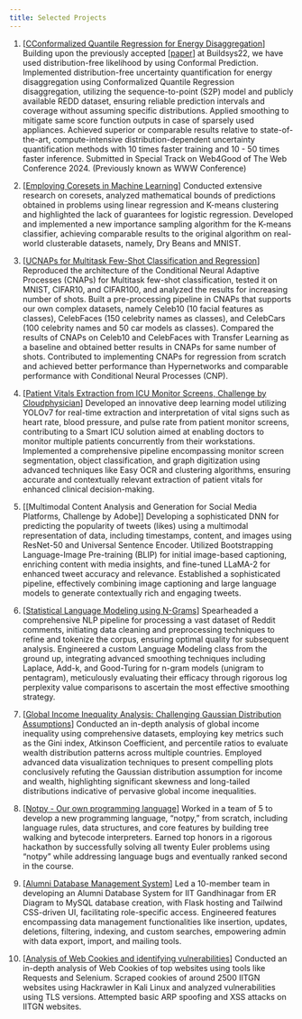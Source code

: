 ```yaml
---
title: Selected Projects
---
```


1. [[CConformalized Quantile Regression for Energy Disaggregation](https://github.com/anon23sub/anon)]
    Building upon the previously accepted [[paper](https://drive.google.com/file/d/1HLV4uojKy8y2hMv0XwO1TJRTFbgxpXwA/view?usp=sharing)] at Buildsys22, we have used distribution-free likelihood by using Conformal Prediction. Implemented distribution-free uncertainty quantification for energy disaggregation using Conformalized Quantile Regression disaggregation, utilizing the sequence-to-point (S2P) model and publicly available REDD dataset, ensuring reliable prediction intervals and coverage without assuming specific distributions.  Applied smoothing to mitigate same score function outputs in case of sparsely used appliances. Achieved superior or comparable results relative to state-of-the-art, compute-intensive distribution-dependent uncertainty quantification methods with 10 times faster training and 10 - 50 times faster inference. Submitted in Special Track on Web4Good of The Web Conference 2024. (Previously known as WWW Conference)

2. [[Employing Coresets in Machine Learning](https://github.com/DhairyaShah981/Coresets-Machine-Learning)]
    Conducted extensive research on coresets, analyzed mathematical bounds of predictions obtained in problems using linear regression and K-means clustering and highlighted the lack of guarantees for logistic regression. Developed and implemented a new importance sampling algorithm for the K-means classifier, achieving comparable results to the original algorithm on real-world clusterable datasets, namely, Dry Beans and MNIST.

3. [[UCNAPs for Multitask Few-Shot Classification and Regression](https://github.com/DhairyaShah981/cnaps-analysis)]
    Reproduced the architecture of the Conditional Neural Adaptive Processes (CNAPs) for Multitask few-shot classification, tested it on MNIST, CIFAR10, and CIFAR100, and analyzed the results for increasing number of shots. Built a pre-processing pipeline in CNAPs that supports our own complex datasets, namely Celeb10 (10 facial features as classes), CelebFaces (150 celebrity names as classes), and CelebCars (100 celebrity names and 50 car models as classes). Compared the results of CNAPs on Celeb10 and CelebFaces with Transfer Learning as a baseline and obtained better results in CNAPs for same number of shots. Contributed to implementing CNAPs for regression from scratch and achieved better performance than Hypernetworks and comparable performance with Conditional Neural Processes (CNP). 

4. [[Patient Vitals Extraction from ICU Monitor Screens, Challenge by Cloudphysician](https://github.com/DhairyaShah981/Inter-IIT-Tech-Meet-11.0)]
    Developed an innovative deep learning model utilizing YOLOv7 for real-time extraction and interpretation of vital signs such as heart rate, blood pressure, and pulse rate from patient monitor screens, contributing to a Smart ICU solution aimed at enabling doctors to monitor multiple patients concurrently from their workstations. Implemented a comprehensive pipeline encompassing monitor screen segmentation, object classification, and graph digitization using advanced techniques like Easy OCR and clustering algorithms, ensuring accurate and contextually relevant extraction of patient vitals for enhanced clinical decision-making.

5. [[Multimodal Content Analysis and Generation for Social Media Platforms, Challenge by Adobe]]
    Developing a sophisticated DNN for predicting the popularity of tweets (likes) using a multimodal representation of data, including timestamps, content, and images using ResNet-50 and Universal Sentence Encoder. Utilized Bootstrapping Language-Image Pre-training (BLIP) for initial image-based captioning, enriching content with media insights, and fine-tuned LLaMA-2 for enhanced tweet accuracy and relevance. Established a sophisticated pipeline, effectively combining image captioning and large language models to generate contextually rich and engaging tweets.

6. [[Statistical Language Modeling using N-Grams](https://github.com/DhairyaShah981/statistical-ngram-lm-nl)]
    Spearheaded a comprehensive NLP pipeline for processing a vast dataset of Reddit comments, initiating data cleaning and preprocessing techniques to refine and tokenize the corpus, ensuring optimal quality for subsequent analysis. Engineered a custom Language Modeling class from the ground up, integrating advanced smoothing techniques including Laplace, Add-k, and Good-Turing for n-gram models (unigram to pentagram), meticulously evaluating their efficacy through rigorous log perplexity value comparisons to ascertain the most effective smoothing strategy.

7. [[Global Income Inequality Analysis: Challenging Gaussian Distribution Assumptions](https://world-inequality-vis.netlify.app/)]
    Conducted an in-depth analysis of global income inequality using comprehensive datasets, employing key metrics such as the Gini index, Atkinson Coefficient, and percentile ratios to evaluate wealth distribution patterns across multiple countries. Employed advanced data visualization techniques to present compelling plots conclusively refuting the Gaussian distribution assumption for income and wealth, highlighting significant skewness and long-tailed distributions indicative of pervasive global income inequalities.  

8. [[Notpy - Our own programming language](https://github.com/DhairyaShah981/treewalk-bytecode-interpreter-for-notpy)]
    Worked in a team of 5 to develop a new programming language, "notpy," from scratch, including language rules, data structures, and core features by building tree walking and bytecode interpreters. Earned top honors in a rigorous hackathon by successfully solving all twenty Euler problems using "notpy" while addressing language bugs and eventually ranked second in the course. 

9. [[Alumni Database Management System](https://github.com/DhairyaShah981/Alumni-Database-Management-System)]
    Led a 10-member team in developing an Alumni Database System for IIT Gandhinagar from ER Diagram to MySQL database creation, with Flask hosting and Tailwind CSS-driven UI, facilitating role-specific access. Engineered features encompassing data management functionalities like insertion, updates, deletions, filtering, indexing, and custom searches, empowering admin with data export, import, and mailing tools.

10. [[Analysis of Web Cookies and identifying vulnerabilities ](https://github.com/DhairyaShah981/HTTP-cookies-analyser-CN)]
    Conducted an in-depth analysis of Web Cookies of top websites using tools like Requests and Selenium. Scraped cookies of around 2500 IITGN websites using Hackrawler in Kali Linux and analyzed vulnerabilities using TLS versions. Attempted basic ARP spoofing and XSS attacks on IITGN websites.